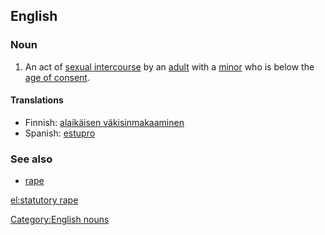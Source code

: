{{wikipedia}}
==English==

===Noun===
{{en-noun|s}}

#{{context|legal}} An act of [[sexual intercourse]] by an [[adult]] with a [[minor]] who is below the [[age of consent]].

====Translations====
* Finnish: [[alaikäisen väkisinmakaaminen]]
* Spanish: [[estupro]] {{m}}

===See also===
* [[rape]]

[[Category:English nouns]]

[[el:statutory rape]]